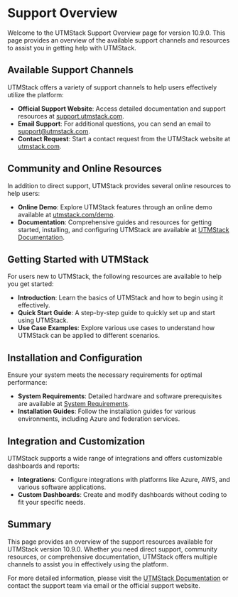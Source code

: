 # Support Overview

Welcome to the UTMStack Support Overview page for version 10.9.0. This page provides an overview of the available support channels and resources to assist you in getting help with UTMStack.

## Available Support Channels

UTMStack offers a variety of support channels to help users effectively utilize the platform:

- **Official Support Website**: Access detailed documentation and support resources at [support.utmstack.com](https://support.utmstack.com).
- **Email Support**: For additional questions, you can send an email to [support@utmstack.com](mailto:support@utmstack.com).
- **Contact Request**: Start a contact request from the UTMStack website at [utmstack.com](https://utmstack.com).

## Community and Online Resources

In addition to direct support, UTMStack provides several online resources to help users:

- **Online Demo**: Explore UTMStack features through an online demo available at [utmstack.com/demo](https://utmstack.com/demo).
- **Documentation**: Comprehensive guides and resources for getting started, installing, and configuring UTMStack are available at [UTMStack Documentation](https://documentation.utmstack.com/v10/Getting%20started/introduction).

## Getting Started with UTMStack

For users new to UTMStack, the following resources are available to help you get started:

- **Introduction**: Learn the basics of UTMStack and how to begin using it effectively.
- **Quick Start Guide**: A step-by-step guide to quickly set up and start using UTMStack.
- **Use Case Examples**: Explore various use cases to understand how UTMStack can be applied to different scenarios.

## Installation and Configuration

Ensure your system meets the necessary requirements for optimal performance:

- **System Requirements**: Detailed hardware and software prerequisites are available at [System Requirements](https://documentation.utmstack.com/v10/Installation/system_requirements).
- **Installation Guides**: Follow the installation guides for various environments, including Azure and federation services.

## Integration and Customization

UTMStack supports a wide range of integrations and offers customizable dashboards and reports:

- **Integrations**: Configure integrations with platforms like Azure, AWS, and various software applications.
- **Custom Dashboards**: Create and modify dashboards without coding to fit your specific needs.

## Summary

This page provides an overview of the support resources available for UTMStack version 10.9.0. Whether you need direct support, community resources, or comprehensive documentation, UTMStack offers multiple channels to assist you in effectively using the platform.

For more detailed information, please visit the [UTMStack Documentation](https://documentation.utmstack.com/v10/Getting%20started/introduction) or contact the support team via email or the official support website.

